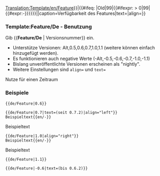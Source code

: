 <noinclude>[[Translation:Template/en/Feature]]</noinclude><includeonly>{{en/VersionBox|{{#ifeq: {{{1|}}}|Old|0|{{#ifexpr: {{{1|}}} < 0|0|{{{1|}}}}}}}|{{#ifeq: {{{1|}}}|Old|99|{{#ifexpr: {{{1|}}} > 0|99|{{#expr:-{{{1|}}}}}}}}}||caption=Verfügbarkeit des Features|text={{{text|}}}|align={{{align|}}}}}</includeonly><noinclude>

=== Template:Feature/De - Benutzung ===
Gib <nowiki>{{</nowiki>'''Feature/De'''<nowiki> | Versionsnummer}}</nowiki> ein.
* Unterstütze Versionen: Alt,0.5,0.6,0.7,1.0,1.1 (weitere können einfach hinzugefügt werden).
* Es funktionieren auch negative Werte (-Alt,-0.5,-0.6,-0.7,-1.0,-1.1)
* Bislang unveröffentlichte Versionen erscheinen als "nightly".
* Weitere Einstellungen sind <code>align=</code> und <code>text=</code>
Nutze für einen Zeitraum {{en/S|de/Feature Zeitraum}}

=== Beispiele ===
<pre>{{de/Feature|0.6}}</pre>
{{de/Feature|0.6}}
<pre>{{de/Feature|0.7|text=(seit 0.7.2)|align="left"}}
Beispieltext{{en/-}}</pre>
{{de/Feature|0.7|text=(seit 0.7.2)|align="left"}}
Beispieltext{{en/-}}
<pre>{{de/Feature|1.0|align="right"}}
Beispieltext{{en/-}}</pre>
{{de/Feature|1.0|align="right"}}
Beispieltext{{en/-}}
<pre>{{de/Feature|1.1}}</pre>
{{de/Feature|1.1}}
<pre>{{de/Feature|-0.6|text=(bis 0.6.2)}}</pre>
{{de/Feature|-0.6|text=(bis 0.6.2)}}


</noinclude>